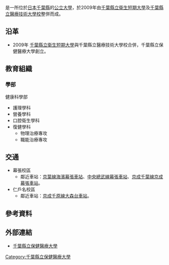 {{大学(日本) | 大学名称={{lang|ja|千葉県立保健医療大学}}
| ふりがな   = ちばけんりつほけんいりょうだいがく
| 英称       = Chiba Prefectural University of Health Sciences
| 画像       = ChibaPrefecturalUniversityOfHealthSciences20110917.jpg
| 画像説明   = 幕張校區
| 大学设置年 = 2009年
| 创立年     = 2009年
| 学校类别   = [[公立大學|公立大學]]
| 设置者     = 千葉縣
| 教師       = 84（2015年）<ref>{{cite web|url=https://www.pref.chiba.lg.jp/hoidai/kyouiku/jyohokokai/kyoin_sosiki.html|title=教員組織|publisher=千葉縣政府|accessdate=2016-05-02|archive-date=2016-03-04|archive-url=https://web.archive.org/web/20160304141712/http://www.pref.chiba.lg.jp/hoidai/kyouiku/jyohokokai/kyoin_sosiki.html|dead-url=no}}</ref>
| 學生       = 732（2015年）<ref>{{cite web|url=https://www.pref.chiba.lg.jp/hoidai/kyouiku/jyohokokai/gakusei-suu.html|title=学生数-千葉県立保健医療大学|publisher=千葉縣政府|accessdate=2016-05-02|archive-date=2016-03-04|archive-url=https://web.archive.org/web/20160304191758/http://www.pref.chiba.lg.jp/hoidai/kyouiku/jyohokokai/gakusei-suu.html|dead-url=no}}</ref>
| 本部所在地 = {{JPN}}[[千葉縣|千葉縣]]<br>[[千葉市|千葉市]][[美濱區|美濱區]]若葉2-10-1
| キャンパス = 幕張（千葉市美濱區）<br>仁戶名（千葉市中央區）
| 学部       = 健康科學部
| 研究科     = 
| 网站       = [https://www.pref.chiba.lg.jp/hoidai/ 官方網站]
}}

{{nihongo|'''千葉縣立保健醫療大學'''|千葉県立保健医療大学／ちばけんりつほけんいりょうだいがく|3=Chiba Prefectural University of Health Sciences}}是一所位於[[日本|日本]][[千葉縣|千葉縣]]的[[公立大學|公立大學]]，於2009年由[[千葉縣立衛生短期大學|千葉縣立衛生短期大學]]及[[千葉縣立醫療技術大學校|千葉縣立醫療技術大學校]]整併而成。

==沿革==
*2009年 [[千葉縣立衛生短期大學|千葉縣立衛生短期大學]]與千葉縣立醫療技術大學校合併，千葉縣立保健醫療大學創立。

==教育組織==
===學部===
;健康科學部
*護理學科
*營養學科
*口腔衛生學科
*復健學科
**物理治療專攻
**職能治療專攻

==交通==
*幕張校區
**鄰近車站：[[京葉線|京葉線]][[海濱幕張車站|海濱幕張車站]]、[[中央·總武緩行線|中央總武線]][[幕張車站|幕張車站]]、[[京成千葉線|京成千葉線]][[京成幕張車站|京成幕張車站]]。
*仁戶名校區
**鄰近車站：[[京成千原線|京成千原線]][[大森台車站|大森台車站]]。

==參考資料==
{{reflist}}

==外部連結==
*{{ja}}[https://www.pref.chiba.lg.jp/hoidai/ 千葉縣立保健醫療大學]{{Wayback|url=https://www.pref.chiba.lg.jp/hoidai/ |date=20160426142943 }}

{{幕張新都心}}
{{日本公立大學}}

[[Category:千葉縣立保健醫療大學|Category:千葉縣立保健醫療大學]]